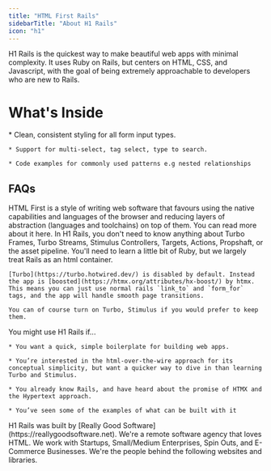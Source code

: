 ```yaml
---
title: "HTML First Rails"
sidebarTitle: "About H1 Rails"
icon: "h1"
---
```


H1 Rails is the quickest way to make beautiful web apps with minimal complexity. It uses Ruby on Rails, but centers on HTML, CSS, and Javascript, with the goal of being extremely approachable to developers who are new to Rails.

# What's Inside

<Tabs>
  <Tab title="Forms">
    * Clean, consistent styling for all form input types.

    * Support for multi-select, tag select, type to search.

    * Code examples for commonly used patterns e.g nested relationships
  </Tab>

  <Tab title="Buttons" />

  <Tab title="Selects" />

  <Tab title="Icons" />

  <Tab title="Modals" />

  <Tab title="Toasts" />
</Tabs>

## FAQs

<AccordionGroup>
  <Accordion title="What's HTML First?" defaultOpen={false}>
    HTML First is a style of writing web software that favours using the native capabilities and languages of the browser and reducing layers of abstraction (languages and toolchains) on top of them. You can read more about it here.
  </Accordion>

  <Accordion title="How does H1 Rails differ from normal Rails?" defaultOpen={false}>
    In H1 Rails, you don't need to know anything about Turbo Frames, Turbo Streams, Stimulus Controllers, Targets, Actions, Propshaft, or the asset pipeline. You'll need to learn a little bit of Ruby, but we largely treat Rails as an html container.

    [Turbo](https://turbo.hotwired.dev/) is disabled by default. Instead the app is [boosted](https://htmx.org/attributes/hx-boost/) by htmx. This means you can just use normal rails `link_to` and `form_for` tags, and the app will handle smooth page transitions.

    You can of course turn on Turbo, Stimulus if you would prefer to keep them.
  </Accordion>

  <Accordion title="Why would I use H1 Rails?" defaultOpen={false}>
    You might use H1 Rails if...

    * You want a quick, simple boilerplate for building web apps.

    * You’re interested in the html-over-the-wire approach for its conceptual simplicity, but want a quicker way to dive in than learning Turbo and Stimulus.

    * You already know Rails, and have heard about the promise of HTMX and the Hypertext approach.

    * You’ve seen some of the examples of what can be built with it
  </Accordion>

  <Accordion title="Who is behind H1 Rails?" defaultOpen={false}>
    H1 Rails was built by [Really Good Software](https://reallygoodsoftware.net). We're a remote software agency that loves HTML. We work with Startups, Small/Medium Enterprises, Spin Outs, and E-Commerce Businesses. We're the people behind the following websites and libraries.
  </Accordion>
</AccordionGroup>